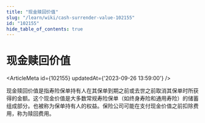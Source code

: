```yaml
---
title: "现金赎回价值"
slug: "/learn/wiki/cash-surrender-value-102155"
id: "102155"
hide_table_of_contents: true
---
```



# 现金赎回价值

<ArticleMeta id={102155} updatedAt={'2023-09-26 13:59:00'} />
<div className='border-solid border-b border-t-0 my-4 border-[var(--ifm-color-gray-300)]' />

现金赎回价值是指寿险保单持有人在其保单到期之前或去世之前取消其保单时所获得的金额。这个现金价值是大多数常规寿险保单（如终身寿险和通用寿险）的储蓄组成部分。也被称为保单持有人的权益。保险公司可能在支付现金价值之前扣除费用，称为赎回费用。
